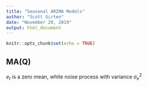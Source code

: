 ```yaml
---
title: "Seasonal ARIMA Models"
author: "Scott Girten"
date: "November 20, 2019"
output: html_document
---
```


```r
knitr::opts_chunk$set(echo = TRUE)
```


## MA(Q)

$e_t$ is a zero mean, white noise process with variance $\sigma_e^2$

